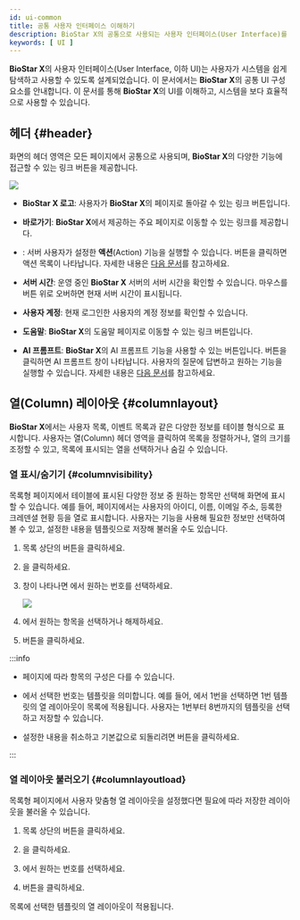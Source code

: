 ```yaml
---
id: ui-common
title: 공통 사용자 인터페이스 이해하기
description: BioStar X의 공통으로 사용되는 사용자 인터페이스(User Interface)를 안내합니다.
keywords: [ UI ]
---
```


**BioStar X**의 사용자 인터페이스(User Interface, 이하 UI)는 사용자가 시스템을 쉽게 탐색하고 사용할 수 있도록 설계되었습니다. 이 문서에서는 **BioStar X**의 공통 UI 구성 요소를 안내합니다. 이 문서를 통해 **BioStar X**의 UI를 이해하고, 시스템을 보다 효율적으로 사용할 수 있습니다.

## 헤더 {#header}

화면의 헤더 영역은 모든 페이지에서 공통으로 사용되며, **BioStar X**의 다양한 기능에 접근할 수 있는 링크 버튼을 제공합니다.

<Image src='/img/biostarx-header.png' />

* <Num num='1' /> **BioStar X 로고**: 사용자가 **BioStar X**의 <Cmd sid='shell.header.launcher' /> 페이지로 돌아갈 수 있는 링크 버튼입니다.

* <Num num='2' /> **바로가기**: **BioStar X**에서 제공하는 주요 페이지로 이동할 수 있는 링크를 제공합니다.

* <Num num='3' /> <Cmd sid='shell.header.action' />: 서버 사용자가 설정한 **액션**(Action) 기능을 실행할 수 있습니다. 버튼을 클릭하면 액션 목록이 나타납니다. 자세한 내용은 [다음 문서](#)를 참고하세요.

* <Num num='4' /> <IcSvTime width='26' height='26' /> **서버 시간**: 운영 중인 **BioStar X** 서버의 서버 시간을 확인할 수 있습니다. 마우스를 버튼 위로 오버하면 현재 서버 시간이 표시됩니다.

* <Num num='5' /> <IcAccout width='26' height='26' /> **사용자 계정**: 현재 로그인한 사용자의 계정 정보를 확인할 수 있습니다.

* <Num num='6' /> <IcHelp width='26' height='26' /> **도움말**: **BioStar X**의 도움말 페이지로 이동할 수 있는 링크 버튼입니다.

* <Num num='7' /> <IcAibtn width='26' height='26' /> **AI 프롬프트**: **BioStar X**의 AI 프롬프트 기능을 사용할 수 있는 버튼입니다. 버튼을 클릭하면 AI 프롬프트 창이 나타납니다. 사용자의 질문에 답변하고 원하는 기능을 실행할 수 있습니다. 자세한 내용은 [다음 문서](#)를 참고하세요.

## 열(Column) 레이아웃 {#columnlayout}

**BioStar X**에서는 사용자 목록, 이벤트 목록과 같은 다양한 정보를 테이블 형식으로 표시합니다. 사용자는 열(Column) 헤더 영역을 클릭하여 목록을 정렬하거나, 열의 크기를 조정할 수 있고, 목록에 표시되는 열을 선택하거나 숨길 수 있습니다.

### 열 표시/숨기기 {#columnvisibility}

목록형 페이지에서 테이블에 표시된 다양한 정보 중 원하는 항목만 선택해 화면에 표시할 수 있습니다. 예를 들어, <Cmd sid='shell.header.user' /> 페이지에서는 사용자의 아이디, 이름, 이메일 주소, 등록한 크레덴셜 현황 등을 열로 표시합니다. 사용자는 <Cmd sid='common.dialog.columnSetting.title' /> 기능을 사용해 필요한 정보만 선택하여 볼 수 있고, 설정한 내용을 템플릿으로 저장해 불러올 수도 있습니다.

1. 목록 상단의 <IcMoreW /> 버튼을 클릭하세요.

1. <Cmd sid='common.dialog.columnSetting.title' />을 클릭하세요.

1. <Cmd sid='common.dialog.columnSetting.title' /> 창이 나타나면 <Cmd sid='common.dialog.columnSetting.layout' />에서 원하는 번호를 선택하세요.

    <Image src='/img/biostarx-common-ui-column-layout.png' />

1. <Cmd sid='common.dialog.columnSetting.dialogSettings' />에서 원하는 항목을 선택하거나 해제하세요.

1. <Cmd sid='common.apply' /> 버튼을 클릭하세요.

:::info

* 페이지에 따라 <Cmd sid='common.dialog.columnSetting.dialogSettings' /> 항목의 구성은 다를 수 있습니다.

* <Cmd sid='common.dialog.columnSetting.layout' />에서 선택한 번호는 템플릿을 의미합니다. 예를 들어, <Cmd sid='common.dialog.columnSetting.layout' />에서 1번을 선택하면 1번 템플릿의 열 레이아웃이 목록에 적용됩니다. 사용자는 1번부터 8번까지의 템플릿을 선택하고 저장할 수 있습니다.

* 설정한 내용을 취소하고 기본값으로 되돌리려면 <Cmd sid='common.dialog.columnSetting.reset' /> 버튼을 클릭하세요.

:::

### 열 레이아웃 불러오기 {#columnlayoutload}

목록형 페이지에서 사용자 맞춤형 열 레이아웃을 설정했다면 필요에 따라 저장한 레이아웃을 불러올 수 있습니다.

1. 목록 상단의 <IcMoreW /> 버튼을 클릭하세요.

1. <Cmd sid='common.dialog.columnSetting.title' />을 클릭하세요.

1. <Cmd sid='common.dialog.columnSetting.layout' />에서 원하는 번호를 선택하세요.

1. <Cmd sid='common.apply' /> 버튼을 클릭하세요.

목록에 선택한 템플릿의 열 레이아웃이 적용됩니다.